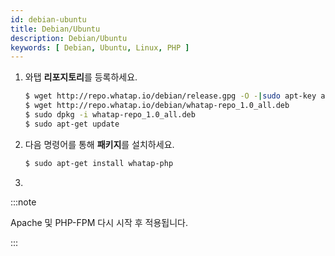 ```yaml
---
id: debian-ubuntu
title: Debian/Ubuntu
description: Debian/Ubuntu
keywords: [ Debian, Ubuntu, Linux, PHP ]
---
```



1. 와탭 **리포지토리**를 등록하세요. 

    ```bash title=SH
    $ wget http://repo.whatap.io/debian/release.gpg -O -|sudo apt-key add -
    $ wget http://repo.whatap.io/debian/whatap-repo_1.0_all.deb
    $ sudo dpkg -i whatap-repo_1.0_all.deb
    $ sudo apt-get update
    ```

1. 다음 명령어를 통해 **패키지**를 설치하세요. 

    ```bash title=SH
    $ sudo apt-get install whatap-php
    ```

1. <Phpinstallscript />


<Phpextensionwhatap /> 

:::note

Apache 및 PHP-FPM 다시 시작 후 적용됩니다.

:::